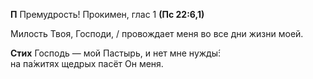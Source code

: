 **П** Премудрость! Прокимен, глас 1 **(Пс 22:6,1)**

Милость Твоя, Господи, / провождает меня во все дни жизни моей.

**Стих** Господь — мой Пастырь, и нет мне нужды́:  
на па́житях щедрых пасёт Он меня.
